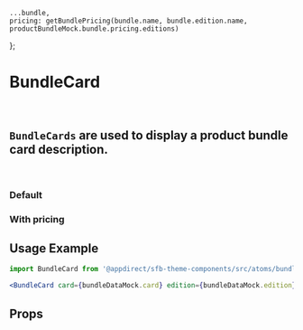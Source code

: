 

    ...bundle,
    pricing: getBundlePricing(bundle.name, bundle.edition.name, productBundleMock.bundle.pricing.editions)
};

<Meta of={BundleCardStories} />

# BundleCard

<br />

## `BundleCards` are used to display a product bundle card description.

<br />

### Default

<Canvas>
  <Story of={BundleCardStories.Default} />
</Canvas>

### With pricing

<Canvas>
  <Story of={BundleCardStories.WithPricing} />
</Canvas>

## Usage Example

<CollapsibleJsonSnippet summary="dataObj" code={bundleDataMock} />

```jsx
import BundleCard from '@appdirect/sfb-theme-components/src/atoms/bundle-card/BundleCard';

<BundleCard card={bundleDataMock.card} edition={bundleDataMock.edition} pricing={bundleDataMock.pricing} />
```

## Props

<ArgsTable of={BundleCard} />
